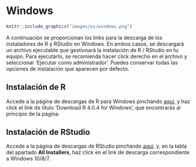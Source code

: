 # Windows

```r
knitr::include_graphics("images/os/windows.png")
```

A continuación se proporcionan los links para la descarga de los instaladores de R y RStudio en Windows. En ambos casos, se descargará un archivo ejecutable que gestionará la instalación de R / RStudio en tu equipo. Para ejecutarlo, se recomienda hacer click derecho en el archivo y seleccionar 'Ejecutar como administrador'. Puedes conservar todas las opciones de instalación que aparecen por defecto.

## Instalación de R
Accede a la página de descargas de R para Windows pinchando [aquí](https://ftp.cixug.es/CRAN/bin/windows/base/){target="_blank"}, y haz click el link de título 'Download R 4.0.4 for Windows', que encontrarás al principio de la página.


## Instalación de RStudio
Accede a la página de descargas de RStudio pinchando [aquí](https://rstudio.com/products/rstudio/download/#download){target="_blank"},  y, en la tabla del apartado **All Installers**,  haz click en el link de descarga correspondiente a Windows 10/8/7.
